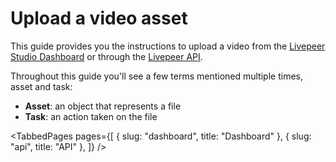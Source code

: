 
<head>
  <title>Upload a video asset | Livepeer Studio Docs</title>
</head>

# Upload a video asset

This guide provides you the instructions to upload a video from the
[Livepeer Studio Dashboard](./dashboard) or through the [Livepeer API](./api).

Throughout this guide you'll see a few terms mentioned multiple times, asset and
task:

- **Asset**: an object that represents a file
- **Task**: an action taken on the file

<TabbedPages
  pages={[
    { slug: "dashboard", title: "Dashboard" },
    { slug: "api", title: "API" },
  ]}
/>

